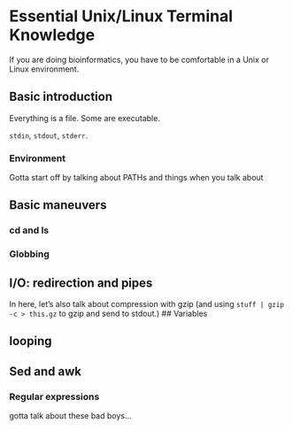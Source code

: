 # Essential Unix/Linux Terminal Knowledge

If you are doing bioinformatics, you have to be comfortable in
a Unix or Linux environment.

## Basic introduction

Everything is a file.  Some are executable.

`stdin`, `stdout`, `stderr`.


### Environment

Gotta start off by talking about PATHs and things when you talk about

## Basic maneuvers

### cd and ls

### Globbing

## I/O: redirection and pipes

In here, let's also talk about compression with gzip (and using `stuff | gzip -c > this.gz` to gzip and send to stdout.)
## Variables

## looping

## Sed and awk

### Regular expressions

gotta talk about these bad boys...